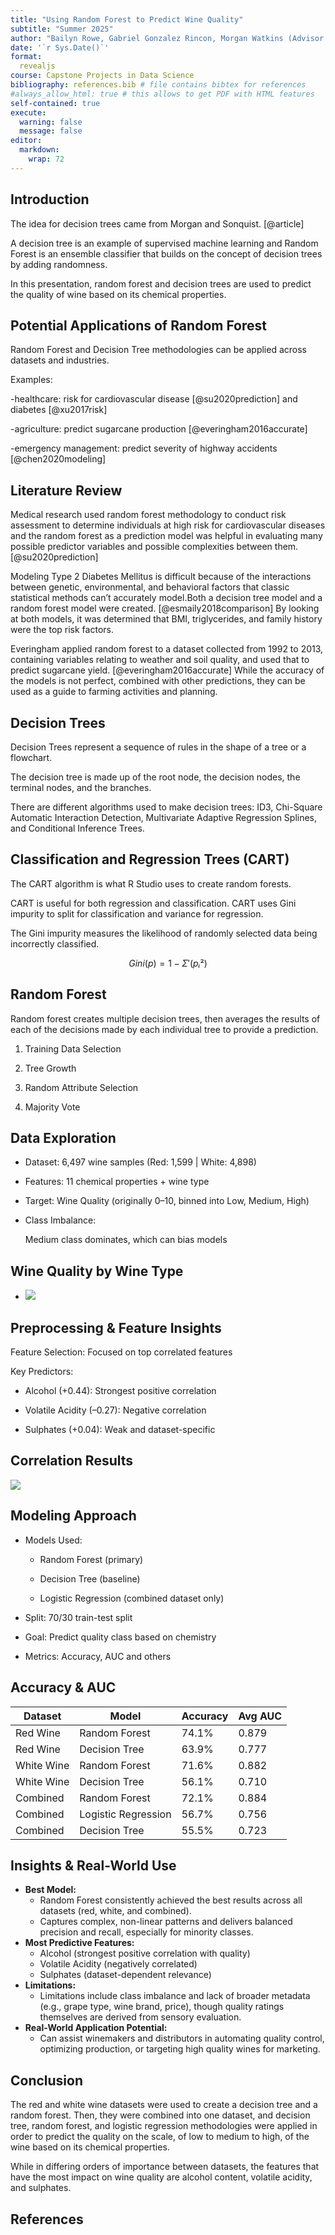 ```yaml
---
title: "Using Random Forest to Predict Wine Quality"
subtitle: "Summer 2025"
author: "Bailyn Rowe, Gabriel Gonzalez Rincon, Morgan Watkins (Advisor: Dr. Cohen)"
date: '`r Sys.Date()`'
format:
  revealjs
course: Capstone Projects in Data Science
bibliography: references.bib # file contains bibtex for references
#always_allow_html: true # this allows to get PDF with HTML features
self-contained: true
execute: 
  warning: false
  message: false
editor: 
  markdown: 
    wrap: 72
---
```


## Introduction

The idea for decision trees came from Morgan and Sonquist. [@article]

A decision tree is an example of supervised machine learning and Random
Forest is an ensemble classifier that builds on the concept of decision
trees by adding randomness.

In this presentation, random forest and decision trees are used to
predict the quality of wine based on its chemical properties.

## Potential Applications of Random Forest

Random Forest and Decision Tree methodologies can be applied across
datasets and industries.

Examples:

-healthcare: risk for cardiovascular disease [@su2020prediction] and
diabetes [@xu2017risk]

-agriculture: predict sugarcane production [@everingham2016accurate]

-emergency management: predict severity of highway accidents
[@chen2020modeling]

## Literature Review {.smaller}

Medical research used random forest methodology to conduct risk
assessment to determine individuals at high risk for cardiovascular
diseases and the random forest as a prediction model was helpful in
evaluating many possible predictor variables and possible complexities
between them. [@su2020prediction]

Modeling Type 2 Diabetes Mellitus is difficult because of the
interactions between genetic, environmental, and behavioral factors that
classic statistical methods can’t accurately model.Both a decision tree
model and a random forest model were created. [@esmaily2018comparison]
By looking at both models, it was determined that BMI, triglycerides,
and family history were the top risk factors.

Everingham applied random forest to a dataset collected from 1992 to
2013, containing variables relating to weather and soil quality, and
used that to predict sugarcane yield. [@everingham2016accurate] While
the accuracy of the models is not perfect, combined with other
predictions, they can be used as a guide to farming activities and
planning.

## Decision Trees

Decision Trees represent a sequence of rules in the shape of a tree or a
flowchart.

The decision tree is made up of the root node, the decision nodes, the
terminal nodes, and the branches.

There are different algorithms used to make decision trees: ID3,
Chi-Square Automatic Interaction Detection, Multivariate Adaptive
Regression Splines, and Conditional Inference Trees.

## Classification and Regression Trees (CART)

The CART algorithm is what R Studio uses to create random forests.

CART is useful for both regression and classification. CART uses Gini
impurity to split for classification and variance for regression.

The Gini impurity measures the likelihood of randomly selected data
being incorrectly classified.

$$
Gini(p) = 1 - Σ '(pᵢ²)
$$

## Random Forest

Random forest creates multiple decision trees, then averages the results
of each of the decisions made by each individual tree to provide a
prediction.

1.  Training Data Selection

2.  Tree Growth

3.  Random Attribute Selection

4.  Majority Vote

## Data Exploration

-   Dataset: 6,497 wine samples (Red: 1,599 \| White: 4,898)

-   Features: 11 chemical properties + wine type

-   Target: Wine Quality (originally 0–10, binned into Low, Medium,
    High)

-   Class Imbalance:

    Medium class dominates, which can bias models

## Wine Quality by Wine Type

-   ![](Wine_Quality_Class_Dist.jpg)

## Preprocessing & Feature Insights

Feature Selection: Focused on top correlated features

Key Predictors:

-   Alcohol (+0.44): Strongest positive correlation

-   Volatile Acidity (–0.27): Negative correlation

-   Sulphates (+0.04): Weak and dataset-specific

## Correlation Results

![](correlations.jpg)

## Modeling Approach

-   Models Used:

    -   Random Forest (primary)

    -   Decision Tree (baseline)

    -   Logistic Regression (combined dataset only)

-   Split: 70/30 train-test split

-   Goal: Predict quality class based on chemistry

-   Metrics: Accuracy, AUC and others

## Accuracy & AUC

| Dataset    | Model               | Accuracy | Avg AUC |
|------------|---------------------|----------|---------|
| Red Wine   | Random Forest       | 74.1%    | 0.879   |
| Red Wine   | Decision Tree       | 63.9%    | 0.777   |
| White Wine | Random Forest       | 71.6%    | 0.882   |
| White Wine | Decision Tree       | 56.1%    | 0.710   |
| Combined   | Random Forest       | 72.1%    | 0.884   |
| Combined   | Logistic Regression | 56.7%    | 0.756   |
| Combined   | Decision Tree       | 55.5%    | 0.723   |

## Insights & Real-World Use

-   **Best Model:**
    -   Random Forest consistently achieved the best results across all
        datasets (red, white, and combined).
    -   Captures complex, non-linear patterns and delivers balanced
        precision and recall, especially for minority classes.
-   **Most Predictive Features:**
    -   Alcohol (strongest positive correlation with quality)
    -   Volatile Acidity (negatively correlated)
    -   Sulphates (dataset-dependent relevance)
-   **Limitations:**
    -   Limitations include class imbalance and lack of broader metadata
        (e.g., grape type, wine brand, price), though quality ratings
        themselves are derived from sensory evaluation.
-   **Real-World Application Potential:**
    -   Can assist winemakers and distributors in automating quality
        control, optimizing production, or targeting high quality wines
        for marketing.

## Conclusion

The red and white wine datasets were used to create a decision tree and
a random forest. Then, they were combined into one dataset, and decision
tree, random forest, and logistic regression methodologies were applied
in order to predict the quality on the scale, of low to medium to high,
of the wine based on its chemical properties.

While in differing orders of importance between datasets, the features
that have the most impact on wine quality are alcohol content, volatile
acidity, and sulphates.

## References
